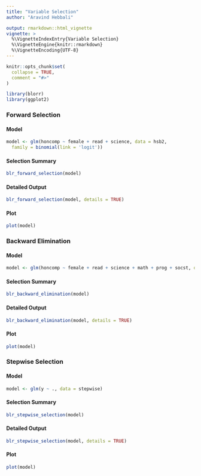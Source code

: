 ```yaml
---
title: "Variable Selection"
author: "Aravind Hebbali"

output: rmarkdown::html_vignette
vignette: >
  %\VignetteIndexEntry{Variable Selection}
  %\VignetteEngine{knitr::rmarkdown}
  %\VignetteEncoding{UTF-8}
---
```


```r
knitr::opts_chunk$set(
  collapse = TRUE,
  comment = "#>"
)
```

```r
library(blorr)
library(ggplot2)
```

### Forward Selection

#### Model

```r
model <- glm(honcomp ~ female + read + science, data = hsb2,
  family = binomial(link = 'logit'))
```

#### Selection Summary

```r
blr_forward_selection(model)
```

#### Detailed Output

```r
blr_forward_selection(model, details = TRUE)
```

#### Plot

```r
plot(model)
```

### Backward Elimination

#### Model

```r
model <- glm(honcomp ~ female + read + science + math + prog + socst, data = hsb2, family = binomial(link = 'logit'))
```

#### Selection Summary

```r
blr_backward_elimination(model)
```

#### Detailed Output

```r
blr_backward_elimination(model, details = TRUE)
```

#### Plot

```r
plot(model)
```

### Stepwise Selection

#### Model

```r
model <- glm(y ~ ., data = stepwise)
```

#### Selection Summary

```r
blr_stepwise_selection(model)
```

#### Detailed Output

```r
blr_stepwise_selection(model, details = TRUE)
```

#### Plot

```r
plot(model)
```

